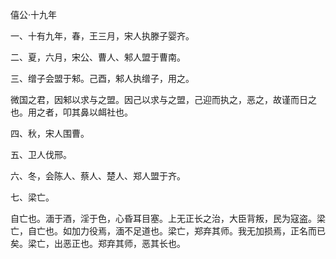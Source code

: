 

僖公·十九年

一、十有九年，春，王三月，宋人执滕子婴齐。

二、夏，六月，宋公、曹人、邾人盟于曹南。

三、缯子会盟于邾。己酉，邾人执缯子，用之。

微国之君，因邾以求与之盟。因己以求与之盟，己迎而执之，恶之，故谨而日之也。用之者，叩其鼻以衈社也。

四、秋，宋人围曹。

五、卫人伐邢。

六、冬，会陈人、蔡人、楚人、郑人盟于齐。

七、梁亡。

自亡也。湎于酒，淫于色，心昏耳目塞。上无正长之治，大臣背叛，民为寇盗。梁亡，自亡也。如加力役焉，湎不足道也。梁亡，郑弃其师。我无加损焉，正名而已矣。梁亡，出恶正也。郑弃其师，恶其长也。

